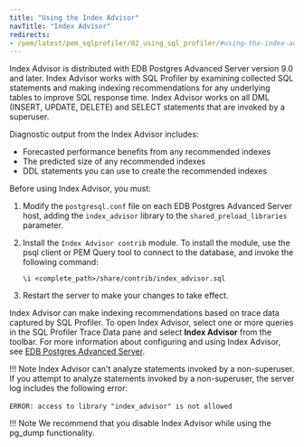 ```yaml
---
title: "Using the Index Advisor"
navTitle: "Index Advisor"
redirects:
- /pem/latest/pem_sqlprofiler/02_using_sql_profiler/#using-the-index-advisor
---
```


Index Advisor is distributed with EDB Postgres Advanced Server version 9.0 and later. Index Advisor works with SQL Profiler by examining collected SQL statements and making indexing recommendations for any underlying tables to improve SQL response time. Index Advisor works on all DML (INSERT, UPDATE, DELETE) and SELECT statements that are invoked by a superuser.

Diagnostic output from the Index Advisor includes:

-   Forecasted performance benefits from any recommended indexes
-   The predicted size of any recommended indexes
-   DDL statements you can use to create the recommended indexes

Before using Index Advisor, you must:

1.  Modify the `postgresql.conf` file on each EDB Postgres Advanced Server host, adding the `index_advisor` library to the `shared_preload_libraries` parameter.

2.  Install the `Index Advisor contrib` module. To install the module, use the psql client or PEM Query tool to connect to the database, and invoke the following command:

    `\i <complete_path>/share/contrib/index_advisor.sql`

3.  Restart the server to make your changes to take effect.

Index Advisor can make indexing recommendations based on trace data captured by SQL Profiler. To open Index Advisor, select one or more queries in the SQL Profiler Trace Data pane and select **Index Advisor** from the toolbar. For more information about configuring and using Index Advisor, see [EDB Postgres Advanced Server](/epas/latest/epas_guide/03_database_administration/02_index_advisor/).

!!! Note
    Index Advisor can't analyze statements invoked by a non-superuser. If you attempt to analyze statements invoked by a non-superuser, the server log includes the following error:

`ERROR: access to library "index_advisor" is not allowed` 

!!! Note
    We recommend that you disable Index Advisor while using the pg_dump functionality.


